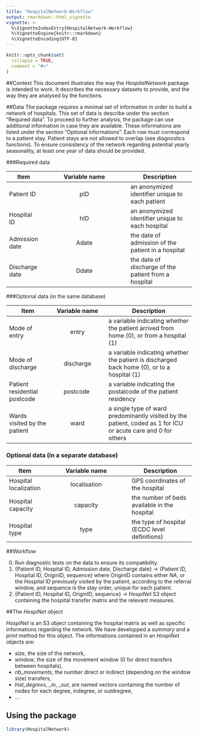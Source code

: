 ```yaml
---
title: "HospitalNetwork-Workflow"
output: rmarkdown::html_vignette
vignette: >
  %\VignetteIndexEntry{HospitalNetwork-Workflow}
  %\VignetteEngine{knitr::rmarkdown}
  %\VignetteEncoding{UTF-8}
---
```


```r
knitr::opts_chunk$set(
  collapse = TRUE,
  comment = "#>"
)
```

##Context
This document illustrates the way the *HospitalNetwork* package is intended to work. It describes the necessary datasets to provide, and the way they are analysed by the functions. 

##Data
The package requires a minimal set of information in order to build a network of hospitals. This set of data is describe under the section "Required data". To proceed to further analysis, the package can use additional information in case they are available. These informations are listed under the section "Optional informations". Each row must correspond to a patient stay. Patient stays are not allowed to overlap (see diagnostics functions). To ensure consistency of the network regarding potential yearly seasonality, at least one year of data should be provided.

###Required data

|Item| Variable name |Description|
|----|:-------------:|-----------|
|Patient ID | pID | an anonymized identifier unique to each patient|
|Hospital ID| hID | an anonymized identifier unique to each hospital|
|Admission date| Adate | the date of admission of the patient in a hospital|
|Discharge date| Ddate | the date of discharge of the patient from a hospital|

###Optional data (in the same database)

| Item          | Variable name     | Description                 |
|---------------|:-----------------:|-----------------------------|
|Mode of entry | entry | a variable indicating whether the patient arrived from home (0), or from a hospital (1) |
|Mode of discharge | discharge | a variable indicating whether the patient is discharged back home (0), or to a hospital (1) |
|Patient residential postcode | postcode | a variable indicating the postalcode of the patient residency |
|Wards visited by the patient | ward | a single type of ward predominantly visited by the patient, coded as 1 for ICU or acute care and 0 for others |

### Optional data (in a separate database)

|Item| Variable name |Description|
|----|:-------------:|-----------|
|Hospital localization| localisation | GPS coordinates of the hospital|
|Hospital capacity | capacity | the number of beds available in the hospital|
|Hospital type | type | the type of hospital (ECDC level definitions)|

##Workflow

0. Run diagnostic tests on the data to ensure its compatibility.
1. {Patient ID, Hospital ID, Admission date, Discharge date} -> {Patient ID, Hospital ID, OriginID, sequence} where OriginID contains either *NA*, or the Hospital ID previously visited by the patient, according to the referral window, and sequence is the stay order, unique for each patient.
2. {Patient ID, Hospital ID, OriginID, sequence} -> *HospiNet* S3 object containing the hospital transfer matrix and the relevant measures.

##The *HospiNet* object

*HospiNet* is an S3 object containing the hospital matrix as well as specific informations regarding the network. We have developped a *summary* and a *print* method for this object. 
The informations contained in an *HospiNet* objects are: 

* *size*, the size of the network,
* *window*, the size of the movement window (0 for direct transfers between hospitals),
* *nb_movements*, the number direct or indirect (depending on the window size) transfers,
* *hist_degrees*, *\_in*, *\_out*, are named vectors containing the number of nodes for each degree, indegree, or outdregree,
* ...


## Using the package

```r
library(HospitalNetwork)
```


